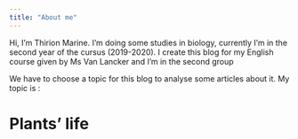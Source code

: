 ```yaml
---
title: "About me"
---
```


Hi, I'm Thirion Marine. I'm doing some studies in biology, currently I'm in the second year of the cursus (2019-2020). I create this blog for my English course given by Ms Van Lancker and I'm in the second group  

We have to choose a topic for this blog to analyse some articles about it. My topic is : 

# Plants' life
